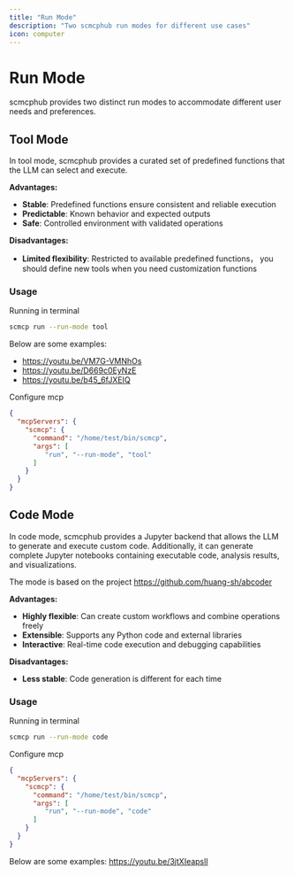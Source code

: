 ```yaml
---
title: "Run Mode"
description: "Two scmcphub run modes for different use cases"
icon: computer
---
```


# Run Mode

scmcphub provides two distinct run modes to accommodate different user needs and preferences.

## Tool Mode

In tool mode, scmcphub provides a curated set of predefined functions that the LLM can select and execute.

**Advantages:**
- **Stable**: Predefined functions ensure consistent and reliable execution
- **Predictable**: Known behavior and expected outputs
- **Safe**: Controlled environment with validated operations

**Disadvantages:**
- **Limited flexibility**: Restricted to available predefined functions， you should define new tools when you need customization functions

### Usage
Running in terminal
```bash
scmcp run --run-mode tool
```

Below are some examples:
- https://youtu.be/VM7G-VMNhOs
- https://youtu.be/D669c0EyNzE
- https://youtu.be/b45_6fJXEIQ

Configure mcp
```json
{
  "mcpServers": {
    "scmcp": {
      "command": "/home/test/bin/scmcp",
      "args": [
         "run", "--run-mode", "tool"
      ]
    }
  }
}
```

## Code Mode

In code mode, scmcphub provides a Jupyter backend that allows the LLM to generate and execute custom code.
Additionally, it can generate complete Jupyter notebooks containing executable code, analysis results, and visualizations.

The mode is based on the project https://github.com/huang-sh/abcoder

**Advantages:**
- **Highly flexible**: Can create custom workflows and combine operations freely
- **Extensible**: Supports any Python code and external libraries
- **Interactive**: Real-time code execution and debugging capabilities

**Disadvantages:**
- **Less stable**: Code generation is different for each time

### Usage
Running in terminal
```bash
scmcp run --run-mode code
```

Configure mcp
```json
{
  "mcpServers": {
    "scmcp": {
      "command": "/home/test/bin/scmcp",
      "args": [
         "run", "--run-mode", "code"
      ]
    }
  }
}
```

Below are some examples:
https://youtu.be/3jtXIeapslI